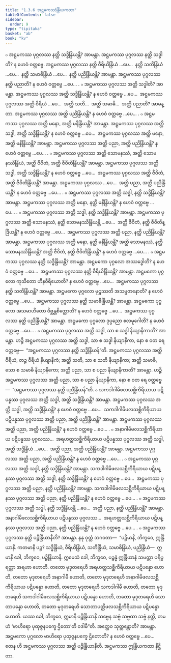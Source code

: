 ```yaml
---
title: "1.3.6 အဋ္ဌမကဿဲန္ဒြိယကထာ"
tableOfContents: false
sidebar:
  order: 9
type: "tipitaka"
basket: "ab"
book: "kv"
---
```



<DynamicBreadcrumb />

<Division number="371" book="kv">

<Paragraph number="1182" book="kv">
๐ အဋ္ဌမကဿ ပုဂ္ဂလဿ နတ္ထိ သဒ္ဓိန္ဒြိယန္တိ? အာမန္တာ. အဋ္ဌမကဿ ပုဂ္ဂလဿ နတ္ထိ သဒ္ဓါတိ? န ဟေဝံ ဝတ္တဗ္ဗေ. အဋ္ဌမကဿ ပုဂ္ဂလဿ နတ္ထိ ဝီရိယိန္ဒြိယံ …ပေ…  နတ္ထိ သတိန္ဒြိယံ …ပေ…  နတ္ထိ သမာဓိန္ဒြိယံ …ပေ…  နတ္ထိ ပညိန္ဒြိယန္တိ? အာမန္တာ. အဋ္ဌမကဿ ပုဂ္ဂလဿ နတ္ထိ ပညာတိ? န ဟေဝံ ဝတ္တဗ္ဗေ …ပေ… .
</Paragraph>

<Paragraph number="1183" book="kv">
๐ အဋ္ဌမကဿ ပုဂ္ဂလဿ အတ္ထိ သဒ္ဓါတိ? အာမန္တာ. အဋ္ဌမကဿ ပုဂ္ဂလဿ အတ္ထိ သဒ္ဓိန္ဒြိယန္တိ? န ဟေဝံ ဝတ္တဗ္ဗေ …ပေ…  အဋ္ဌမကဿ ပုဂ္ဂလဿ အတ္ထိ ဝီရိယံ …ပေ…  အတ္ထိ သတိ…  အတ္ထိ သမာဓိ…  အတ္ထိ ပညာတိ? အာမန္တာ. အဋ္ဌမကဿ ပုဂ္ဂလဿ အတ္ထိ ပညိန္ဒြိယန္တိ? န ဟေဝံ ဝတ္တဗ္ဗေ …ပေ… .
</Paragraph>

<Paragraph number="1184" book="kv">
๐ အဋ္ဌမကဿ ပုဂ္ဂလဿ အတ္ထိ မနော, အတ္ထိ မနိန္ဒြိယန္တိ? အာမန္တာ. အဋ္ဌမကဿ ပုဂ္ဂလဿ အတ္ထိ သဒ္ဓါ, အတ္ထိ သဒ္ဓိန္ဒြိယန္တိ? န ဟေဝံ ဝတ္တဗ္ဗေ …ပေ…  အဋ္ဌမကဿ ပုဂ္ဂလဿ အတ္ထိ မနော, အတ္ထိ မနိန္ဒြိယန္တိ? အာမန္တာ. အဋ္ဌမကဿ ပုဂ္ဂလဿ အတ္ထိ ပညာ, အတ္ထိ ပညိန္ဒြိယန္တိ? န ဟေဝံ ဝတ္တဗ္ဗေ …ပေ… .
</Paragraph>

<Paragraph number="1185" book="kv">
๐ အဋ္ဌမကဿ ပုဂ္ဂလဿ အတ္ထိ သောမနဿံ, အတ္ထိ သောမနဿိန္ဒြိယံ, အတ္ထိ ဇီဝိတံ, အတ္ထိ ဇီဝိတိန္ဒြိယန္တိ? အာမန္တာ. အဋ္ဌမကဿ ပုဂ္ဂလဿ အတ္ထိ သဒ္ဓါ, အတ္ထိ သဒ္ဓိန္ဒြိယန္တိ? န ဟေဝံ ဝတ္တဗ္ဗေ …ပေ…  အဋ္ဌမကဿ ပုဂ္ဂလဿ အတ္ထိ ဇီဝိတံ, အတ္ထိ ဇီဝိတိန္ဒြိယန္တိ? အာမန္တာ. အဋ္ဌမကဿ ပုဂ္ဂလဿ …ပေ…  အတ္ထိ ပညာ, အတ္ထိ ပညိန္ဒြိယန္တိ? န ဟေဝံ ဝတ္တဗ္ဗေ …ပေ… .
</Paragraph>

<Paragraph number="1186" book="kv">
๐ အဋ္ဌမကဿ ပုဂ္ဂလဿ အတ္ထိ သဒ္ဓါ, နတ္ထိ သဒ္ဓိန္ဒြိယန္တိ? အာမန္တာ. အဋ္ဌမကဿ ပုဂ္ဂလဿ အတ္ထိ မနော, နတ္ထိ မနိန္ဒြိယန္တိ? န ဟေဝံ ဝတ္တဗ္ဗေ …ပေ… .
</Paragraph>

<Paragraph number="1187" book="kv">
๐ အဋ္ဌမကဿ ပုဂ္ဂလဿ အတ္ထိ သဒ္ဓါ, နတ္ထိ သဒ္ဓိန္ဒြိယန္တိ? အာမန္တာ. အဋ္ဌမကဿ ပုဂ္ဂလဿ အတ္ထိ သောမနဿံ, နတ္ထိ သောမနဿိန္ဒြိယန္တိ …ပေ…  အတ္ထိ ဇီဝိတံ, နတ္ထိ ဇီဝိတိန္ဒြိယန္တိ? န ဟေဝံ ဝတ္တဗ္ဗေ …ပေ…  အဋ္ဌမကဿ ပုဂ္ဂလဿ အတ္ထိ ပညာ, နတ္ထိ ပညိန္ဒြိယန္တိ? အာမန္တာ. အဋ္ဌမကဿ ပုဂ္ဂလဿ အတ္ထိ မနော, နတ္ထိ မနိန္ဒြိယန္တိ? အတ္ထိ သောမနဿံ, နတ္ထိ သောမနဿိန္ဒြိယန္တိ? အတ္ထိ ဇီဝိတံ, နတ္ထိ ဇီဝိတိန္ဒြိယန္တိ? န ဟေဝံ ဝတ္တဗ္ဗေ …ပေ… .
</Paragraph>

<Paragraph number="1188" book="kv">
๐ အဋ္ဌမကဿ ပုဂ္ဂလဿ နတ္ထိ သဒ္ဓိန္ဒြိယန္တိ? အာမန္တာ. အဋ္ဌမကော ပုဂ္ဂလော အဿဒ္ဓေါတိ? န ဟေဝံ ဝတ္တဗ္ဗေ …ပေ…  အဋ္ဌမကဿ ပုဂ္ဂလဿ နတ္ထိ ဝီရိယိန္ဒြိယန္တိ? အာမန္တာ. အဋ္ဌမကော ပုဂ္ဂလော ကုသီတော ဟီနဝီရိယောတိ? န ဟေဝံ ဝတ္တဗ္ဗေ …ပေ…  အဋ္ဌမကဿ ပုဂ္ဂလဿ နတ္ထိ သတိန္ဒြိယန္တိ? အာမန္တာ. အဋ္ဌမကော ပုဂ္ဂလော မုဋ္ဌဿတိ အသမ္ပဇာနောတိ? န ဟေဝံ ဝတ္တဗ္ဗေ …ပေ…  အဋ္ဌမကဿ ပုဂ္ဂလဿ နတ္ထိ သမာဓိန္ဒြိယန္တိ? အာမန္တာ. အဋ္ဌမကော ပုဂ္ဂလော အသမာဟိတော ဝိဗ္ဘန္တစိတ္တောတိ? န ဟေဝံ ဝတ္တဗ္ဗေ …ပေ…  အဋ္ဌမကဿ ပုဂ္ဂလဿ နတ္ထိ ပညိန္ဒြိယန္တိ? အာမန္တာ. အဋ္ဌမကော ပုဂ္ဂလော ဒုပ္ပညော ဧလမူဂေါတိ? န ဟေဝံ ဝတ္တဗ္ဗေ …ပေ… .
</Paragraph>

<Paragraph number="1189" book="kv">
๐ အဋ္ဌမကဿ ပုဂ္ဂလဿ အတ္ထိ သဒ္ဓါ, သာ စ သဒ္ဓါ နိယျာနိကာတိ? အာမန္တာ. ဟဉ္စိ အဋ္ဌမကဿ ပုဂ္ဂလဿ အတ္ထိ သဒ္ဓါ, သာ စ သဒ္ဓါ နိယျာနိကာ, နော စ ဝတ ရေ ဝတ္တဗ္ဗေ—  “အဋ္ဌမကဿ ပုဂ္ဂလဿ နတ္ထိ သဒ္ဓိန္ဒြိယန်”တိ. အဋ္ဌမကဿ ပုဂ္ဂလဿ အတ္ထိ ဝီရိယံ, တဉ္စ ဝီရိယံ နိယျာနိကံ; အတ္ထိ သတိ, သာ စ သတိ နိယျာနိကာ; အတ္ထိ သမာဓိ, သော စ သမာဓိ နိယျာနိကော; အတ္ထိ ပညာ, သာ စ ပညာ နိယျာနိကာတိ? အာမန္တာ. ဟဉ္စိ အဋ္ဌမကဿ ပုဂ္ဂလဿ အတ္ထိ ပညာ, သာ စ ပညာ နိယျာနိကာ, နော စ ဝတ ရေ ဝတ္တဗ္ဗေ—  “အဋ္ဌမကဿ ပုဂ္ဂလဿ နတ္ထိ ပညိန္ဒြိယန်”တိ.
</Paragraph>

</Division>
<Division number="372" book="kv">

<Paragraph number="1190" book="kv">
๐ သကဒါဂါမိဖလသစ္ဆိကိရိယာယ ပဋိပန္နဿ ပုဂ္ဂလဿ အတ္ထိ သဒ္ဓါ, အတ္ထိ သဒ္ဓိန္ဒြိယန္တိ? အာမန္တာ. အဋ္ဌမကဿ ပုဂ္ဂလဿ အတ္ထိ သဒ္ဓါ, အတ္ထိ သဒ္ဓိန္ဒြိယန္တိ? န ဟေဝံ ဝတ္တဗ္ဗေ …ပေ…  သကဒါဂါမိဖလသစ္ဆိကိရိယာယ ပဋိပန္နဿ ပုဂ္ဂလဿ အတ္ထိ ပညာ, အတ္ထိ ပညိန္ဒြိယန္တိ? အာမန္တာ. အဋ္ဌမကဿ ပုဂ္ဂလဿ အတ္ထိ ပညာ, အတ္ထိ ပညိန္ဒြိယန္တိ? န ဟေဝံ ဝတ္တဗ္ဗေ …ပေ… .
</Paragraph>

<Paragraph number="1191" book="kv">
๐ အနာဂါမိဖလသစ္ဆိကိရိယာယ ပဋိပန္နဿ ပုဂ္ဂလဿ…  အရဟတ္တသစ္ဆိကိရိယာယ ပဋိပန္နဿ ပုဂ္ဂလဿ အတ္ထိ သဒ္ဓါ, အတ္ထိ သဒ္ဓိန္ဒြိယံ …ပေ…  အတ္ထိ ပညာ, အတ္ထိ ပညိန္ဒြိယန္တိ? အာမန္တာ. အဋ္ဌမကဿ ပုဂ္ဂလဿ အတ္ထိ ပညာ, အတ္ထိ ပညိန္ဒြိယန္တိ? န ဟေဝံ ဝတ္တဗ္ဗေ …ပေ… .
</Paragraph>

<Paragraph number="1192" book="kv">
๐ အဋ္ဌမကဿ ပုဂ္ဂလဿ အတ္ထိ သဒ္ဓါ, နတ္ထိ သဒ္ဓိန္ဒြိယန္တိ? အာမန္တာ. သကဒါဂါမိဖလသစ္ဆိကိရိယာယ ပဋိပန္နဿ ပုဂ္ဂလဿ အတ္ထိ သဒ္ဓါ, နတ္ထိ သဒ္ဓိန္ဒြိယန္တိ? န ဟေဝံ ဝတ္တဗ္ဗေ …ပေ…  အဋ္ဌမကဿ ပုဂ္ဂလဿ အတ္ထိ ပညာ, နတ္ထိ ပညိန္ဒြိယန္တိ? အာမန္တာ. သကဒါဂါမိဖလသစ္ဆိကိရိယာယ ပဋိပန္နဿ ပုဂ္ဂလဿ အတ္ထိ ပညာ, နတ္ထိ ပညိန္ဒြိယန္တိ? န ဟေဝံ ဝတ္တဗ္ဗေ …ပေ… .
</Paragraph>

<Paragraph number="1193" book="kv">
๐ အဋ္ဌမကဿ ပုဂ္ဂလဿ အတ္ထိ သဒ္ဓါ, နတ္ထိ သဒ္ဓိန္ဒြိယန္တိ …ပေ…  အတ္ထိ ပညာ, နတ္ထိ ပညိန္ဒြိယန္တိ? အာမန္တာ. အနာဂါမိဖလသစ္ဆိကိရိယာယ ပဋိပန္နဿ ပုဂ္ဂလဿ…  အရဟတ္တသစ္ဆိကိရိယာယ ပဋိပန္နဿ ပုဂ္ဂလဿ အတ္ထိ ပညာ, နတ္ထိ ပညိန္ဒြိယန္တိ? န ဟေဝံ ဝတ္တဗ္ဗေ …ပေ… .
</Paragraph>

<Paragraph number="1194" book="kv">
๐ အဋ္ဌမကဿ ပုဂ္ဂလဿ နတ္ထိ ပဉ္စိန္ဒြိယာနီတိ? အာမန္တာ. နနု ဝုတ္တံ ဘဂဝတာ—  “ပဉ္စိမာနိ, ဘိက္ခဝေ, ဣန္ဒြိယာနိ. ကတမာနိ ပဉ္စ? သဒ္ဓိန္ဒြိယံ, ဝီရိယိန္ဒြိယံ, သတိန္ဒြိယံ, သမာဓိန္ဒြိယံ, ပညိန္ဒြိယံ—  ဣမာနိ ခေါ, ဘိက္ခဝေ, ပဉ္စိန္ဒြိယာနိ. ဣမေသံ ခေါ, ဘိက္ခဝေ, ပဉ္စန္နံ ဣန္ဒြိယာနံ သမတ္တာ ပရိပူရတ္တာ အရဟာ ဟောတိ. တတော မုဒုတရေဟိ အရဟတ္တသစ္ဆိကိရိယာယ ပဋိပန္နော ဟောတိ, တတော မုဒုတရေဟိ အနာဂါမီ ဟောတိ, တတော မုဒုတရေဟိ အနာဂါမိဖလသစ္ဆိကိရိယာယ ပဋိပန္နော ဟောတိ, တတော မုဒုတရေဟိ သကဒါဂါမီ ဟောတိ, တတော မုဒုတရေဟိ သကဒါဂါမိဖလသစ္ဆိကိရိယာယ ပဋိပန္နော ဟောတိ, တတော မုဒုတရေဟိ သောတာပန္နော ဟောတိ, တတော မုဒုတရေဟိ သောတာပတ္တိဖလသစ္ဆိကိရိယာယ ပဋိပန္နော ဟောတိ. ယဿ ခေါ, ဘိက္ခဝေ, ဣမာနိ ပဉ္စိန္ဒြိယာနိ သဗ္ဗေန သဗ္ဗံ သဗ္ဗထာ သဗ္ဗံ နတ္ထိ, တမဟံ ‘ဗာဟိရော ပုထုဇ္ဇနပက္ခေ ဌိတော’တိ ဝဒါမီ”တိ. အတ္ထေဝ သုတ္တန္တောတိ? အာမန္တာ. အဋ္ဌမကော ပုဂ္ဂလော ဗာဟိရော ပုထုဇ္ဇနပက္ခေ ဌိတောတိ? န ဟေဝံ ဝတ္တဗ္ဗေ …ပေ…  တေန ဟိ အဋ္ဌမကဿ ပုဂ္ဂလဿ အတ္ထိ ပဉ္စိန္ဒြိယာနီတိ.

</Paragraph>
</Division>

<Paragraph number="1195" type="center" book="kv">
အဋ္ဌမကဿ ဣန္ဒြိယကထာ နိဋ္ဌိတာ.
</Paragraph>